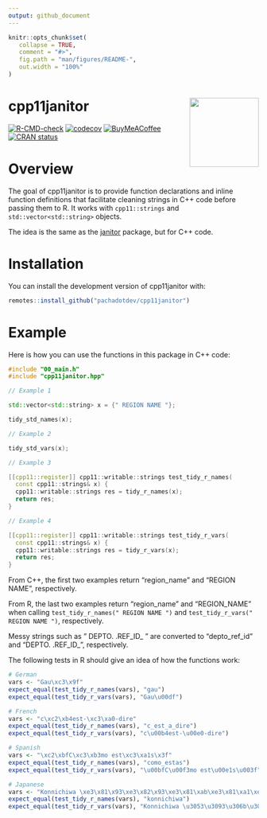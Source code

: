 ```yaml
---
output: github_document
---
```


<!-- README.md is generated from README.Rmd. Please edit that file -->

```r
knitr::opts_chunk$set(
   collapse = TRUE,
   comment = "#>",
   fig.path = "man/figures/README-",
   out.width = "100%"
)
```

# cpp11janitor <img src="man/figures/logo.svg" align="right" height="139" alt="" />

<!-- badges: start -->
[![R-CMD-check](https://github.com/pachadotdev/cpp11janitor/actions/workflows/R-CMD-check.yaml/badge.svg)](https://github.com/pachadotdev/cpp11janitor/actions/workflows/R-CMD-check.yaml)
[![codecov](https://codecov.io/gh/pachadotdev/cpp11janitor/graph/badge.svg?token=mWfiUCgfNu)](https://app.codecov.io/gh/pachadotdev/cpp11janitor)
[![BuyMeACoffee](https://raw.githubusercontent.com/pachadotdev/buymeacoffee-badges/main/bmc-donate-white.svg)](https://buymeacoffee.com/pacha)
[![CRAN status](https://www.r-pkg.org/badges/version/cpp11janitor)](https://CRAN.R-project.org/package=cpp11janitor)
<!-- badges: end -->

# Overview

The goal of cpp11janitor is to provide function declarations and inline
function definitions that facilitate cleaning strings in C++ code before passing
them to R. It works with `cpp11::strings` and `std::vector<std::string>`
objects.

The idea is the same as the [janitor](https://cran.r-project.org/package=janitor) package, but for C++ code.

# Installation

You can install the development version of cpp11janitor with:

``` r
remotes::install_github("pachadotdev/cpp11janitor")
```

# Example

Here is how you can use the functions in this package in C++ code:

```cpp
#include "00_main.h"
#include "cpp11janitor.hpp"

// Example 1

std::vector<std::string> x = {" REGION NAME "};

tidy_std_names(x);

// Example 2

tidy_std_vars(x);

// Example 3

[[cpp11::register]] cpp11::writable::strings test_tidy_r_names(
  const cpp11::strings& x) {
  cpp11::writable::strings res = tidy_r_names(x);
  return res;
}

// Example 4

[[cpp11::register]] cpp11::writable::strings test_tidy_r_vars(
  const cpp11::strings& x) {
  cpp11::writable::strings res = tidy_r_vars(x);
  return res;
}
```

From C++, the first two examples return "region_name" and "REGION NAME",
respectively.

From R, the last two examples return "region_name" and "REGION_NAME" when
calling `test_tidy_r_names(" REGION NAME ")` and
`test_tidy_r_vars(" REGION NAME ")`, respectively.

Messy strings such as "  DEPTO. .REF_ID_ " are converted to "depto_ref_id" and
"DEPTO. .REF_ID_", respectively.

The following tests in R should give an idea of how the functions work:

```r
# German
vars <- "Gau\xc3\x9f"
expect_equal(test_tidy_r_names(vars), "gau")
expect_equal(test_tidy_r_vars(vars), "Gau\u00df")

# French
vars <- "c\xc2\xb4est-\xc3\xa0-dire"
expect_equal(test_tidy_r_names(vars), "c_est_a_dire")
expect_equal(test_tidy_r_vars(vars), "c\u00b4est-\u00e0-dire")

# Spanish
vars <- "\xc2\xbfC\xc3\xb3mo est\xc3\xa1s\x3f"
expect_equal(test_tidy_r_names(vars), "como_estas")
expect_equal(test_tidy_r_vars(vars), "\u00bfC\u00f3mo est\u00e1s\u003f")

# Japanese
vars <- "Konnichiwa \xe3\x81\x93\xe3\x82\x93\xe3\x81\xab\xe3\x81\xa1\xe3\x81\xaf"
expect_equal(test_tidy_r_names(vars), "konnichiwa")
expect_equal(test_tidy_r_vars(vars), "Konnichiwa \u3053\u3093\u306b\u3061\u306f")
```
